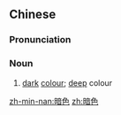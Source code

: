 ==Chinese==
{{zh-forms}}

===Pronunciation===
{{zh-pron
|m=ànsè
|c=am3 sik1
|mn=àm-sek
|cat=n
}}

===Noun===
{{zh-noun}}

# [[dark]] [[colour]]; [[deep]] colour

[[zh-min-nan:暗色]]
[[zh:暗色]]